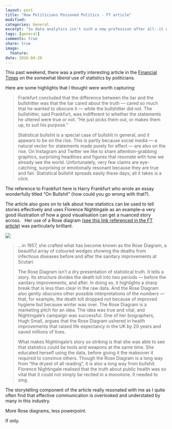 ```yaml
---
layout: post
title: "How Politicians Poisoned Politics - FT article"
modified:
categories: General
excerpt: "So data analytics isn't such a new profession after all--it was done by Florence Nightingale.  Rose diagrams and all..."
tags: [general]
comments: true
share: true
image:
  feature:
date: 2016-04-20
---
```



This past weekend, there was a pretty interesting article in the [Financial Times](https://next.ft.com/content/2e43b3e8-01c7-11e6-ac98-3c15a1aa2e62) on the 
somewhat *liberal* use of statistics by politicians.

Here are some highlights that I thought were worth capturing:

> Frankfurt concluded that the difference between the liar and the bullshitter 
was that the liar cared about the truth — cared so much that he wanted to 
obscure it — while the bullshitter did not. The bullshitter, said Frankfurt, 
was indifferent to whether the statements he uttered were true or not. 
“He just picks them out, or makes them up, to suit his purpose.”
>
> Statistical bullshit is a special case of bullshit in general, and it appears to 
be on the rise. This is partly because social media — a natural vector for 
statements made purely for effect — are also on the rise. On Instagram and 
Twitter we like to share attention-grabbing graphics, surprising headlines and 
figures that resonate with how we already see the world. Unfortunately, very few 
claims are eye-catching, surprising or emotionally resonant because they are 
true and fair. Statistical bullshit spreads easily these days; all it takes 
is a click.


The reference to Frankfurt here is Harry Frankfurt who wrote an essay wonderfully 
titled "On Bullshit" (how could you go wrong with that?).

The article also goes on to talk about how statistics can be used to tell 
stories effectively and uses Florence Nightingale as an example--a very good 
illustration of how a good visualisation can get a nuanced story across.  
Her use of a Rose diagram [(see this link referenced in the FT article)](http://www.florence-nightingale-avenging-angel.co.uk/?p=462) 
was particularly brilliant.

![](http://www.florence-nightingale-avenging-angel.co.uk/blog/wp-content/uploads/2012/01/Rose.jpg)

> ...in 1857, she crafted what has become known as the Rose Diagram, a beautiful 
array of coloured wedges showing the deaths from infectious diseases before and 
after the sanitary improvements at Scutari.
> 
> The Rose Diagram isn’t a dry presentation of statistical truth. It tells a 
story. Its structure divides the death toll into two periods — before the 
sanitary improvements, and after. In doing so, it highlights a sharp break that 
is less than clear in the raw data. And the Rose Diagram also gently obscures 
other possible interpretations of the numbers — that, for example, the death 
toll dropped not because of improved hygiene but because winter was over. The 
Rose Diagram is a marketing pitch for an idea. The idea was true and vital, and 
Nightingale’s campaign was successful. One of her biographers, Hugh Small, 
argues that the Rose Diagram ushered in health improvements that raised life 
expectancy in the UK by 20 years and saved millions of lives.
> 
> What makes Nightingale’s story so striking is that she was able to see that 
statistics could be tools and weapons at the same time. She educated herself 
using the data, before giving it the makeover it required to convince others. 
Though the Rose Diagram is a long way from “the dryest of all reading”, it is 
also a long way from bullshit. Florence Nightingale realised that the truth 
about public health was so vital that it could not simply be recited in a 
monotone. It needed to sing.

The storytelling component of the article really resonated with me as I quite 
often find that effective communication is overlooked and understated by many in 
this industry.   

More Rose diagrams, less powerpoint.  

If only.